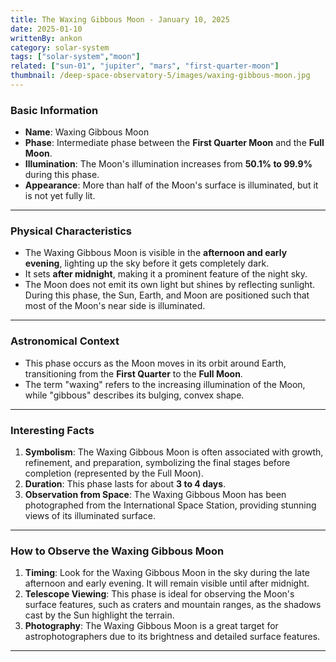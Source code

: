 ```yaml
---
title: The Waxing Gibbous Moon - January 10, 2025
date: 2025-01-10
writtenBy: ankon
category: solar-system
tags: ["solar-system","moon"]
related: ["sun-01", "jupiter", "mars", "first-quarter-moon"]
thumbnail: /deep-space-observatory-5/images/waxing-gibbous-moon.jpg
---
```


<Highlight title="The Waxing Gibbous Moon" subtitle="An Intermediate Phase of the Lunar Cycle" />

### **Basic Information**
- **Name**: Waxing Gibbous Moon
- **Phase**: Intermediate phase between the **First Quarter Moon** and the **Full Moon**.
- **Illumination**: The Moon's illumination increases from **50.1% to 99.9%** during this phase.
- **Appearance**: More than half of the Moon's surface is illuminated, but it is not yet fully lit.

---

### **Physical Characteristics**
- The Waxing Gibbous Moon is visible in the **afternoon and early evening**, lighting up the sky before it gets completely dark.
- It sets **after midnight**, making it a prominent feature of the night sky.
- The Moon does not emit its own light but shines by reflecting sunlight. During this phase, the Sun, Earth, and Moon are positioned such that most of the Moon's near side is illuminated.

---

### **Astronomical Context**
- This phase occurs as the Moon moves in its orbit around Earth, transitioning from the **First Quarter** to the **Full Moon**.
- The term "waxing" refers to the increasing illumination of the Moon, while "gibbous" describes its bulging, convex shape.

---

### **Interesting Facts**
1. **Symbolism**: The Waxing Gibbous Moon is often associated with growth, refinement, and preparation, symbolizing the final stages before completion (represented by the Full Moon).
2. **Duration**: This phase lasts for about **3 to 4 days**.
3. **Observation from Space**: The Waxing Gibbous Moon has been photographed from the International Space Station, providing stunning views of its illuminated surface.

---

### **How to Observe the Waxing Gibbous Moon**
1. **Timing**: Look for the Waxing Gibbous Moon in the sky during the late afternoon and early evening. It will remain visible until after midnight.
2. **Telescope Viewing**: This phase is ideal for observing the Moon's surface features, such as craters and mountain ranges, as the shadows cast by the Sun highlight the terrain.
3. **Photography**: The Waxing Gibbous Moon is a great target for astrophotographers due to its brightness and detailed surface features.

---
